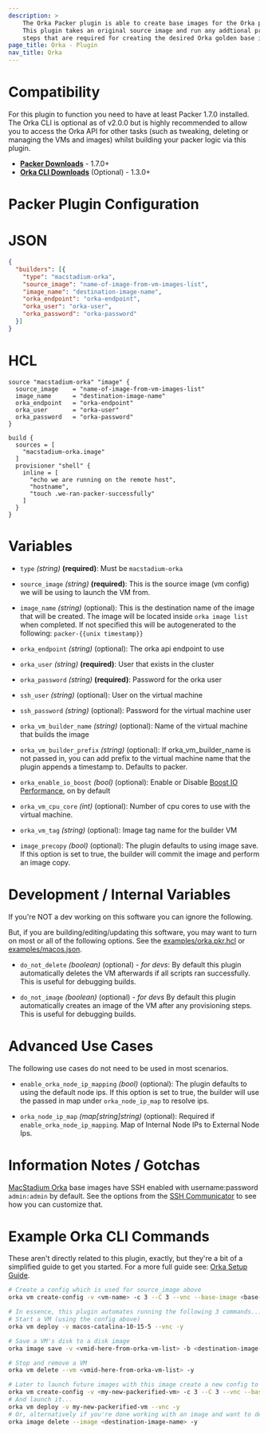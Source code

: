 ```yaml
---
description: >
    The Orka Packer plugin is able to create base images for the Orka platform 
    This plugin takes an original source image and run any addtional provisioning 
    steps that are required for creating the desired Orka golden base image. 
page_title: Orka - Plugin
nav_title: Orka
---  
```


# Compatibility

For this plugin to function you need to have at least Packer 1.7.0 installed. 
The Orka CLI is optional as of v2.0.0 but is highly recommended to allow
you to access the Orka API for other tasks (such as tweaking, deleting or managing the
VMs and images) whilst building your packer logic via this plugin.

 * **[Packer Downloads]** - 1.7.0+
 * **[Orka CLI Downloads]** (Optional)  - 1.3.0+

# Packer Plugin Configuration

# JSON
```json
{
  "builders": [{
    "type": "macstadium-orka",
    "source_image": "name-of-image-from-vm-images-list",
    "image_name": "destination-image-name",
    "orka_endpoint": "orka-endpoint",
    "orka_user": "orka-user",
    "orka_password": "orka-password"
  }]
}
```
# HCL
```hcl
source "macstadium-orka" "image" {
  source_image    = "name-of-image-from-vm-images-list"
  image_name      = "destination-image-name"
  orka_endpoint   = "orka-endpoint"
  orka_user       = "orka-user"
  orka_password   = "orka-password"
}

build {
  sources = [
    "macstadium-orka.image"
  ]
  provisioner "shell" {
    inline = [
      "echo we are running on the remote host",
      "hostname",
      "touch .we-ran-packer-successfully"
    ]
  }
}
```

# Variables  
* `type` _(string)_ **(required)**: Must be `macstadium-orka`  

* `source_image` _(string)_ **(required)**:  This is the source image (vm config) we will be using to launch the VM from.   

* `image_name` _(string)_ (optional): This is the destination name of the image that will be created.  The image will be located inside `orka image list` when completed.  If not specified this will be autogenerated to the following: `packer-{{unix timestamp}}`  

* `orka_endpoint` _(string)_ (optional): The orka api endpoint to use  

* `orka_user` _(string)_ **(required)**: User that exists in the cluster  

* `orka_password` _(string)_ **(required)**: Password for the orka user  

* `ssh_user` _(string)_ (optional): User on the virtual machine  

* `ssh_password` _(string)_ (optional): Password for the virtual machine user  

* `orka_vm_builder_name` _(string)_ (optional): Name of the virtual machine that builds the image  

* `orka_vm_builder_prefix` _(string)_ (optional): If orka_vm_builder_name is not passed in, you can add prefix to the virtual machine name that the plugin appends a timestamp to. Defaults to packer.

- `orka_enable_io_boost` _(bool)_ (optional): Enable or Disable [Boost IO Performance](https://orkadocs.macstadium.com/docs/boost-io-performance), on by default

* `orka_vm_cpu_core` _(int)_ (optional):  Number of cpu cores to use with the virtual machine.  

* `orka_vm_tag` _(string)_ (optional): Image tag name for the builder VM

* `image_precopy` _(bool)_ (optional): The plugin defaults to using image save.  If this option is set to true, the builder will commit the image and perform an image copy. 

# Development / Internal Variables

If you're NOT a dev working on this software you can ignore the following.

But, if you are building/editing/updating this software, you may want to turn on most or all of the following options.  See the [examples/orka.pkr.hcl](./examples/orka.pkr.hcl) or [examples/macos.json](./examples/macos-catalina.json).

* `do_not_delete` _(boolean)_ (optional) _*- for devs*_:  By default this plugin automatically deletes the VM afterwards if all scripts ran successfully. This is useful for debugging builds. 

* `do_not_image` _(boolean)_ (optional) _*- for devs*_ By default this plugin automatically creates an image of the VM after any provisioning steps.  This is useful for debugging builds.   

# Advanced Use Cases

The following use cases do not need to be used in most scenarios.

* `enable_orka_node_ip_mapping` _(bool)_ (optional): The plugin defaults to using the default node ips. If this option is set to true, the builder will use the passed in map under `orka_node_ip_map` to resolve ips.

* `orka_node_ip_map` _(map[string]string)_ (optional): Required if `enable_orka_node_ip_mapping`. Map of Internal Node IPs to External Node Ips.

# Information Notes / Gotchas

[MacStadium Orka] base images have SSH enabled with username:password  `admin:admin` by default.  See the options from the [SSH Communicator] to see how you can customize that.

# Example Orka CLI Commands

These aren't directly related to this plugin, exactly, but they're a bit of a simplified guide to get you started.  For a more full guide see: [Orka Setup Guide].

```bash
# Create a config which is used for source_image above
orka vm create-config -v <vm-name> -c 3 --C 3 --vnc --base-image <base-image> -y

# In essence, this plugin automates running the following 3 commands...
# Start a VM (using the config above)
orka vm deploy -v macos-catalina-10-15-5 --vnc -y

# Save a VM's disk to a disk image
orka image save -v <vmid-here-from-orka-vm-list> -b <destination-image-name> -y

# Stop and remove a VM
orka vm delete --vm <vmid-here-from-orka-vm-list> -y

# Later to launch future images with this image create a new config to launch...
orka vm create-config -v <my-new-packerified-vm> -c 3 --C 3 --vnc --base-image <destination-image-name> -y
# And launch it...
orka vm deploy -v my-new-packerified-vm --vnc -y
# Or, alternatively if you're done working with an image and want to delete it...
orka image delete --image <destination-image-name> -y
```
[//]: <> (Ignore, below here are links for ease-of-use above)
[MacStadium Orka]: https://www.macstadium.com/orka
[MacStadium]: https://www.macstadium.com
[Packer Downloads]: https://www.packer.io/downloads.html
[Orka CLI Downloads]: https://orkadocs.macstadium.com/docs/downloads
[SSH Communicator]: https://www.packer.io/docs/communicators/ssh
[Orka Setup Guide]: https://orkadocs.macstadium.com/docs/quick-start
